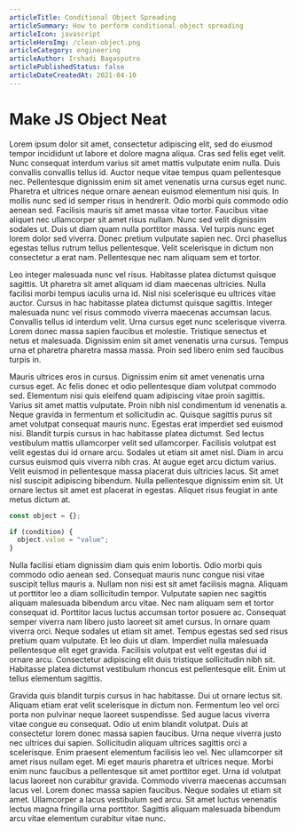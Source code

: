 ```yaml
---
articleTitle: Conditional Object Spreading
articleSummary: How to perform conditional object spreading
articleIcon: javascript
articleHeroImg: /clean-object.png
articleCategory: engineering
articleAuthor: Irshadi Bagasputro
articlePublishedStatus: false
articleDateCreatedAt: 2021-04-10
---
```


# Make JS Object Neat

Lorem ipsum dolor sit amet, consectetur adipiscing elit, sed do eiusmod tempor incididunt ut labore et dolore magna aliqua. Cras sed felis eget velit. Nunc consequat interdum varius sit amet mattis vulputate enim nulla. Duis convallis convallis tellus id. Auctor neque vitae tempus quam pellentesque nec. Pellentesque dignissim enim sit amet venenatis urna cursus eget nunc. Pharetra et ultrices neque ornare aenean euismod elementum nisi quis. In mollis nunc sed id semper risus in hendrerit. Odio morbi quis commodo odio aenean sed. Facilisis mauris sit amet massa vitae tortor. Faucibus vitae aliquet nec ullamcorper sit amet risus nullam. Nunc sed velit dignissim sodales ut. Duis ut diam quam nulla porttitor massa. Vel turpis nunc eget lorem dolor sed viverra. Donec pretium vulputate sapien nec. Orci phasellus egestas tellus rutrum tellus pellentesque. Velit scelerisque in dictum non consectetur a erat nam. Pellentesque nec nam aliquam sem et tortor.

Leo integer malesuada nunc vel risus. Habitasse platea dictumst quisque sagittis. Ut pharetra sit amet aliquam id diam maecenas ultricies. Nulla facilisi morbi tempus iaculis urna id. Nisl nisi scelerisque eu ultrices vitae auctor. Cursus in hac habitasse platea dictumst quisque sagittis. Integer malesuada nunc vel risus commodo viverra maecenas accumsan lacus. Convallis tellus id interdum velit. Urna cursus eget nunc scelerisque viverra. Lorem donec massa sapien faucibus et molestie. Tristique senectus et netus et malesuada. Dignissim enim sit amet venenatis urna cursus. Tempus urna et pharetra pharetra massa massa. Proin sed libero enim sed faucibus turpis in.

Mauris ultrices eros in cursus. Dignissim enim sit amet venenatis urna cursus eget. Ac felis donec et odio pellentesque diam volutpat commodo sed. Elementum nisi quis eleifend quam adipiscing vitae proin sagittis. Varius sit amet mattis vulputate. Proin nibh nisl condimentum id venenatis a. Neque gravida in fermentum et sollicitudin ac. Quisque sagittis purus sit amet volutpat consequat mauris nunc. Egestas erat imperdiet sed euismod nisi. Blandit turpis cursus in hac habitasse platea dictumst. Sed lectus vestibulum mattis ullamcorper velit sed ullamcorper. Facilisis volutpat est velit egestas dui id ornare arcu. Sodales ut etiam sit amet nisl. Diam in arcu cursus euismod quis viverra nibh cras. At augue eget arcu dictum varius. Velit euismod in pellentesque massa placerat duis ultricies lacus. Sit amet nisl suscipit adipiscing bibendum. Nulla pellentesque dignissim enim sit. Ut ornare lectus sit amet est placerat in egestas. Aliquet risus feugiat in ante metus dictum at.

```javascript
const object = {};

if (condition) {
  object.value = "value";
}
```

Nulla facilisi etiam dignissim diam quis enim lobortis. Odio morbi quis commodo odio aenean sed. Consequat mauris nunc congue nisi vitae suscipit tellus mauris a. Nullam non nisi est sit amet facilisis magna. Aliquam ut porttitor leo a diam sollicitudin tempor. Vulputate sapien nec sagittis aliquam malesuada bibendum arcu vitae. Nec nam aliquam sem et tortor consequat id. Porttitor lacus luctus accumsan tortor posuere ac. Consequat semper viverra nam libero justo laoreet sit amet cursus. In ornare quam viverra orci. Neque sodales ut etiam sit amet. Tempus egestas sed sed risus pretium quam vulputate. Et leo duis ut diam. Imperdiet nulla malesuada pellentesque elit eget gravida. Facilisis volutpat est velit egestas dui id ornare arcu. Consectetur adipiscing elit duis tristique sollicitudin nibh sit. Habitasse platea dictumst vestibulum rhoncus est pellentesque elit. Enim ut tellus elementum sagittis.

Gravida quis blandit turpis cursus in hac habitasse. Dui ut ornare lectus sit. Aliquam etiam erat velit scelerisque in dictum non. Fermentum leo vel orci porta non pulvinar neque laoreet suspendisse. Sed augue lacus viverra vitae congue eu consequat. Odio ut enim blandit volutpat. Duis at consectetur lorem donec massa sapien faucibus. Urna neque viverra justo nec ultrices dui sapien. Sollicitudin aliquam ultrices sagittis orci a scelerisque. Enim praesent elementum facilisis leo vel. Nec ullamcorper sit amet risus nullam eget. Mi eget mauris pharetra et ultrices neque. Morbi enim nunc faucibus a pellentesque sit amet porttitor eget. Urna id volutpat lacus laoreet non curabitur gravida. Commodo viverra maecenas accumsan lacus vel. Lorem donec massa sapien faucibus. Neque sodales ut etiam sit amet. Ullamcorper a lacus vestibulum sed arcu. Sit amet luctus venenatis lectus magna fringilla urna porttitor. Sagittis aliquam malesuada bibendum arcu vitae elementum curabitur vitae nunc.
